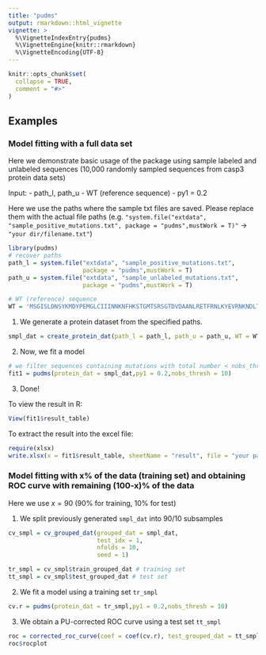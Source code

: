 ```yaml
---
title: "pudms"
output: rmarkdown::html_vignette
vignette: >
  %\VignetteIndexEntry{pudms}
  %\VignetteEngine{knitr::rmarkdown}
  %\VignetteEncoding{UTF-8}
---
```


```r
knitr::opts_chunk$set(
  collapse = TRUE,
  comment = "#>"
)
```

## Examples

### Model fitting with a full data set

Here we demonstrate basic usage of the package using sample labeled and unlabeled sequences (10,000 randomly sampled sequences from casp3 protein data sets)

Input:
- path_l, path_u 
- WT (reference sequence)
- py1 = 0.2

Here we use the paths where the sample txt files are saved. Please replace them with the actual file paths (e.g. `"system.file("extdata", "sample_positive_mutations.txt", package = "pudms",mustWork = T)"` -> `"your dir/filename.txt"`)

```r
library(pudms)
# recover paths
path_l = system.file("extdata", "sample_positive_mutations.txt", 
                     package = "pudms",mustWork = T)
path_u = system.file("extdata", "sample_unlabeled_mutations.txt", 
                     package = "pudms",mustWork = T)

# WT (reference) sequence
WT = 'MSGISLDNSYKMDYPEMGLCIIINNKNFHKSTGMTSRSGTDVDAANLRETFRNLKYEVRNKNDLTREEIVELMRDVSKEDHSKRSSFVCVLLSHGEEGIIFGTNGPVDLKKITNFFRGDRCRSLTGKPKLFIIQACRGTELDCGIETDSGVDDDMACHKIPVEADFLYAYSTAPGYYSWRNSKDGSWFIQSLCAMLKQYADKLEFMHILTRVNRKVATEFESFSFDATFHAKKQIPCIVSMLTKELYFYHLEHHHHHH*'
```

1. We generate a protein dataset from the specified paths.

```r
smpl_dat = create_protein_dat(path_l = path_l, path_u = path_u, WT = WT)
```

2. Now, we fit a model

```r
# we filter sequences containing mutations with total number < nobs_thresh
fit1 = pudms(protein_dat = smpl_dat,py1 = 0.2,nobs_thresh = 10) 
```

3. Done!

To view the result in R:
```r
View(fit1$result_table)
```

To extract the result into the excel file:
```r
require(xlsx)
write.xlsx(x = fit1$result_table, sheetName = "result", file = "your path/result_table.xlsx")
```


### Model fitting with x\% of the data (training set) and obtaining ROC curve with remaining (100-x)\% of the data

Here we use $x = 90$ (90\% for training, 10\% for test)

1. We split previously generated `smpl_dat` into 90/10 subsamples

```r
cv_smpl = cv_grouped_dat(grouped_dat = smpl_dat,
                         test_idx = 1,
                         nfolds = 10,
                         seed = 1)

tr_smpl = cv_smpl$train_grouped_dat # training set
tt_smpl = cv_smpl$test_grouped_dat # test set
```

2. We fit a model using a training set `tr_smpl`

```r
cv.r = pudms(protein_dat = tr_smpl,py1 = 0.2,nobs_thresh = 10)
```

3. We obtain a PU-corrected ROC curve using a test set `tt_smpl`
```r
roc = corrected_roc_curve(coef = coef(cv.r), test_grouped_dat = tt_smpl,py1 = 0.2)
roc$rocplot
```
